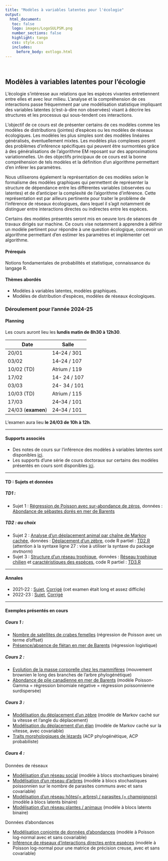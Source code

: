 ```yaml
---
title: "Modèles à variables latentes pour l'écologie"
output: 
  html_document:
   toc: false
   logo: images/LogoSULPSM.png
   number_sections: false
   highlight: tango
   css: style.css
   includes:
     before_body: extlogo.html
---
```


<br>

## Modèles à variables latentes pour l'écologie

L'écologie s'intéresse aux relations que les espèces vivantes entretiennent entre elles et avec leur milieu. L'analyse et la compréhension de ces interactions passe fréquemment par une modélisation statistique impliquant des variables latentes (c'est-à-dire non observées) visant à décrire les structures et les processus qui sous-tendent ces interactions.

L'objectif de ce cours est de présenter certains de ces modèles comme les modèles de distributions (jointes) d'espèces ou les modèles de réseaux écologiques. Les modèles les plus simples sont des modèles linéaires généralisés, éventuellement mixtes. Les modèles plus complexes posent des problèmes d'inférence spécifiques qui peuvent être surmontées grâce à des généralisations de l'algorithme EM reposant sur des approximations variationnelles. Un des objectifs principaux de ce cours est la bonne compréhension de tels modèles et la définition d'un algorithme permettant d'en inférer les paramètres.

Nous utiliserons également la représentation de ces modèles selon le formalisme des modèles graphiques qui permettent de représenter la structure de dépendance entre les différentes variables (observées ou latentes) et de d’anticiper la complexité de l’algorithme d’inférence. Cette représentation est par ailleurs pertinente pour traiter le problème de l’inférence de réseaux écologiques, dans lequel il s’agit notamment de distinguer entre interactions directes ou indirectes entre les espèces.

Certains des modèles présentés seront mis en oeuvre lors de séances de travaux dirigés sur machine. Ce cours vise notamment à apprendre à définir un modèle pertinent pour répondre à une question écologique, concevoir un algorithme permettant d'en estimer les paramètres et implémenter cet algorithme.

#### Prérequis 
Notions fondamentales de probabilités et statistique, connaissance du langage R.

#### Thèmes abordés

- Modèles à variables latentes, modèles graphiques.
- Modèles de distribution d'espèces, modèles de réseaux écologiques.

### Déroulement pour l'année 2024-25

#### Planning

Les cours auront lieu les **lundis matin de 8h30 à 12h30**.

Date               | Salle
------------------ | -------------
20/01              | 14--24 / 301   
03/02              | 14--24 / 107   
10/02 (TD)         | Atrium / 119 <!-- 14--24 / 107 -->
17/02              | 14- 24 / 107   
03/03              | 24- 34 / 101   
10/03 (TD)         | Atrium / 115 <!-- 24--34 / 101 -->
17/03              | 24--34 / 101   
24/03 (**examen**) | 24--34 / 101   

L'examen aura lieu **le 24/03 de 10h à 12h**.

<!-- * en salle 24-34/309 : les 16, 23, 30 janvier, 6 et 13 février, -->
<!-- * en salle 14-24/201 : les 27 février, 5, 12, 19 et 26 mars. -->

<!-- Le planning est également disponible [ ici](https://m2stat.sorbonne-universite.fr/enseignement/agenda/) et [là](https://isup.sorbonne-universite.fr/plannings-2023-2024). Les salles de TD seront précisées au fur et à mesure. -->

----

#### Supports associés

* Des notes de cours sur l'inférence des modèles à variables latentes sont disponibles [ici](https://scj-robin.github.io/lecture-notes.html).
* Les supports d'une série de cours doctoraux sur certains des modèles présentés en cours sont disponibles [ici](https://scj-robin.github.io/lecture-slides.html).

----

#### TD : Sujets et données 

##### TD1 : 

* Sujet 1 : [Régression de Poisson avec sur-abondance de zéros](https://scj-robin.github.io/td/TD1.pdf), données : [Abondance de sébastes dorés en mer de Barents](https://scj-robin.github.io/td/GoldenRedfish.csv) 

##### TD2 : au choix

* Sujet 2 : [Analyse d'un déplacement animal par chaîne de Markov cachée](https://scj-robin.github.io/td/TD2.pdf), données : [Déplacement d'un zèbre](https://scj-robin.github.io/td/dryad_zebra.csv), code R partiel :  [TD2.R](https://scj-robin.github.io/td/TD2-partiel.R) (attention à la syntaxe ligne 27 : vise à utiliser la syntaxe du package *mvtnorm*)
* Sujet 3 : [Structure d'un réseau trophique](https://scj-robin.github.io/td/TD3.pdf), données : [Réseau trophique chilien](https://scj-robin.github.io/td/chilean_TI.csv) et [caractéristiques des espèces](https://scj-robin.github.io/td/chilean_metadata.csv), code R partiel : [TD3.R](https://scj-robin.github.io/td/TD3-partiel.R)

----

#### Annales

* 2021-22 :  [Sujet](https://scj-robin.github.io/examples/Examen2022-Sujet.pdf), [Corrigé](https://scj-robin.github.io/examples/Examen2022-Corrige.pdf) (cet examen était long et assez difficile)
* 2022-23 :  [Sujet](https://scj-robin.github.io/examples/Examen2023-Sujet.pdf), [Corrigé](https://scj-robin.github.io/examples/Examen2022-Corrige.pdf) 

----

#### Exemples présentés en cours

##### Cours 1 : 

*  [Nombre de satellites de crabes femelles](https://scj-robin.github.io/examples/HorseshoeGLMpoisson.html) (régression de Poisson avec un terme d'offset) 
*  [Présence/absence de flétan en mer de Barents](https://scj-robin.github.io/examples/BarentsGLMbernoulli.html) (régression logistique)
  
##### Cours 2 : 

*  [Evolution de la masse corporelle chez les mammifères](https://scj-robin.github.io/examples/CarnivoreBodymass.html) (mouvement brownien le long des branches de l'arbre phylogénétique) 
*  [Abondance de plie canadienne en mer de Barents](https://scj-robin.github.io/examples/BarentsGLMnegbin) (modèle Poisson-Gamma = régression binomiale négative = régression poissonnienne surdispersée)

##### Cours 3 : 

*  [Modélisation du déplacement d'un zèbre](https://scj-robin.github.io/examples/PEL19-zebra.html) (modèle de Markov caché sur la vitesse et l'angle du déplacement) 
*  [Modélisation du déplacement d'un élan](https://scj-robin.github.io/examples/BarentsGLMnegbin) (modèle de Markov caché sur la vitesse, avec covariable)
*  [Traits morphologiques de lézards](https://scj-robin.github.io/examples/Lizards-PhyloPCA) (ACP phylogénétique, ACP probabiliste)

##### Cours 4 : 

####### Données de réseaux

*  [Modélisation d'un réseau social](https://scj-robin.github.io/examples/KarateSBM.html) (modèle à blocs stochastiques binaire) 
*  [Modélisation d'un réseau d'arbres](https://scj-robin.github.io/examples/TreeInteractions-SBM.html) (modèle à blocs stochastiques poissonnien sur le nombre de parasites communs avec et sans covariable) 
*  [Modélisation d'un réseau hôtes(= arbres) / parasites (= champignons)](https://scj-robin.github.io/examples/FungiTreeInteractions-LBM.html) (modèle à blocs latents binaire)
*  [Modélisation d'un réseau plantes / animaux](https://scj-robin.github.io/examples/PlantAnimals-MultipartiteLBM.html) (modèle à blocs latents binaire)

####### Données d'abondances

*  [Modélisation conjointe de données d'abondances](https://scj-robin.github.io/examples/BarentsPLN) (modèle à Poisson log-normal avec et sans covariable)
*  [Inférence de réseaux d'interactions directes entre espèces](https://scj-robin.github.io/examples/BarentsPLNnetwork.html) (modèle à Poisson log-normal pour une matrice de précision creuse, avec et sans covariable)

